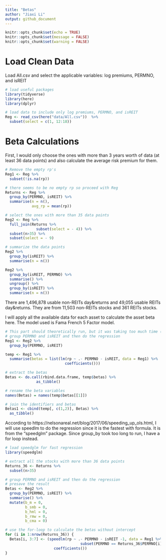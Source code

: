 ```yaml
---
title: "Betas"
author: "Jiaxi Li"
output: github_document
---
```


```r
knitr::opts_chunk$set(echo = TRUE)
knitr::opts_chunk$set(message = FALSE)
knitr::opts_chunk$set(warning = FALSE)
```

# Load Clean Data

Load All.csv and select the applicable variables: log premiums, PERMNO, and isREIT

```r
# load useful packages
library(tidyverse)
library(here)
library(dplyr)

# load data to include only log premiums, PERMNO, and isREIT
Reg <- read_csv(here("data/All.csv"))  %>%
  subset(select = c(1, 12:18))
```

# Beta Calculations

First, I would only choose the ones with more than 3 years worth of data (at least 36 data points) and also calculate the average risk premium for them.

```r
# Remove the empty rp's
Reg1 <- Reg %>%
  subset(!is.na(rp))

# there seems to be no empty rp so proceed with Reg
Returns <- Reg %>%
  group_by(PERMNO, isREIT) %>%
  summarise(n = n(),
            avg_rp = mean(rp))

# select the ones with more than 35 data points
Reg2 <- Reg %>%
  full_join(Returns %>%
              subset(select = - 4)) %>%
  subset(n>35) %>%
  subset(select = - 9)

# summarize the data points
Reg2 %>%
  group_by(isREIT) %>%
  summarise(n = n())

Reg2 %>%
  group_by(isREIT, PERMNO) %>%
  summarise() %>%
  ungroup() %>%
  group_by(isREIT) %>%
  summarise(n = n())
```

There are 1,496,878 usable non-REITs day&returns and 49,055 usable REITs day&returns. They are from 11,503 non-REITs stocks and 361 REITs stocks.

I will apply all the available data for each asset to calculate the asset beta here. The model used is Fama French 5 Factor model.

```r
# This part should theoretically run, but it was taking too much time (maybe a better computer can do it).
# group PERMNO and isREIT and then do the regression
Reg1 <- Reg2 %>%
  group_by(PERMNO, isREIT)

temp <- Reg1 %>%
  summarise(betas = list(lm(rp ~ .- PERMNO - isREIT, data = Reg1) %>%
                           coefficients()))

# extract the betas
Betas <- do.call(rbind.data.frame, temp$betas) %>%
              as_tibble()

# rename the beta variables
names(Betas) = names(temp$betas[[1]])

# join the identifiers and betas
Betas1 <- cbind(temp[, c(1,2)], Betas) %>%
  as_tibble()
```

According to https://nelsonareal.net/blog/2017/06/speeding_up_ols.html, I will use speedlm to do the regression since it is the fastest with formula. It is from the "speedglm" package. Since group_by took too long to run, I have a for loop instead.

```r
# load speedglm for fast regression
library(speedglm)

# extract all the stocks with more than 36 data points
Returns_36 <- Returns %>%
  subset(n>35)

# group PERMNO and isREIT and then do the regression
# presave the result
Betas <- Reg2 %>%
  group_by(PERMNO, isREIT) %>%
  summarise() %>%
  mutate(b_m = 0,
         b_smb = 0,
         b_hml = 0,
         b_rmw = 0,
         b_cma = 0)

# use the for-loop to calculate the betas without intercept
for (i in 1:nrow(Returns_36)) {
  Betas[i, 3:7] <- (speedlm(rp ~ .- PERMNO - isREIT -1, data = Reg1 %>%
                                  subset(PERMNO == Returns_36$PERMNO[i])) %>%
                      coefficients())
}

```

